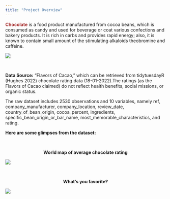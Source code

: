 ```yaml
---
title: "Project Overview"
---
```


<span style="color:brown">**Chocolate**</span> is a food product manufactured from cocoa beans, which is consumed as candy and used for beverage or coat various confections and bakery products. It is rich in carbs and provides rapid energy; also, it is known to contain small amount of the stimulating alkaloids theobromine and caffeine.

![](choc2.jpg)

<br />

**Data Source:** “Flavors of Cacao,” which can be retrieved from tidytuesdayR (Hughes 2022) chocolate rating data (18-01-2022).The ratings (as the Flavors of Cacao claimed) do not reflect health benefits, social missions, or organic status. 

The raw dataset includes 2530 observations and 10 variables, namely ref, company_manufacturer, company_location, review_date, country_of_bean_origin, cocoa_percent, ingredients, specific_bean_origin_or_bar_name, most_memorable_characteristics, and rating.

**Here are some glimpses from the dataset:**

<br />

<center>**World map of average chocolate rating** </center>

![](map.png)

<br />

<center>**What's you favorite?** </center>
![](rating.png)


